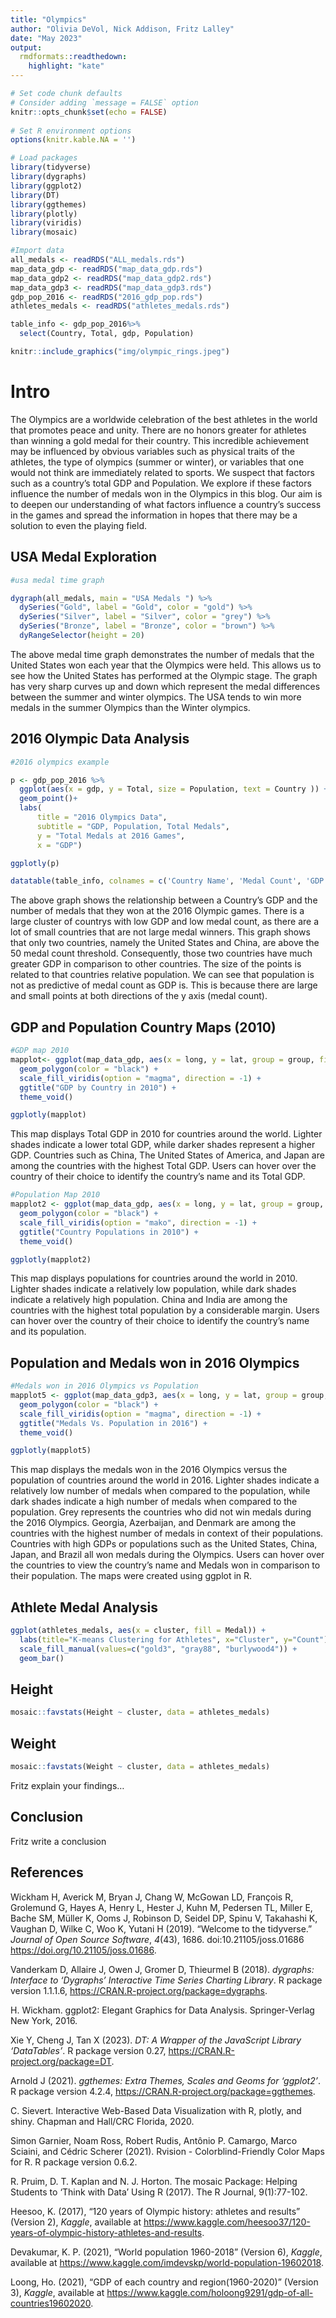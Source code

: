 ```yaml
---
title: "Olympics"
author: "Olivia DeVol, Nick Addison, Fritz Lalley"
date: "May 2023"
output:
  rmdformats::readthedown:
    highlight: "kate"
---
```


```r
# Set code chunk defaults 
# Consider adding `message = FALSE` option
knitr::opts_chunk$set(echo = FALSE) 
                      
# Set R environment options
options(knitr.kable.NA = '')

# Load packages
library(tidyverse)
library(dygraphs)
library(ggplot2)
library(DT)
library(ggthemes)
library(plotly)
library(viridis)
library(mosaic)

```

```r
#Import data
all_medals <- readRDS("ALL_medals.rds") 
map_data_gdp <- readRDS("map_data_gdp.rds")
map_data_gdp2 <- readRDS("map_data_gdp2.rds")
map_data_gdp3 <- readRDS("map_data_gdp3.rds")
gdp_pop_2016 <- readRDS("2016_gdp_pop.rds")
athletes_medals <- readRDS("athletes_medals.rds")

table_info <- gdp_pop_2016%>%
  select(Country, Total, gdp, Population)

```


```r
knitr::include_graphics("img/olympic_rings.jpeg")
```

# Intro

The Olympics are a worldwide celebration of the best athletes in the world that promotes peace and unity. There are no honors greater for athletes than winning a gold medal for their country. This incredible achievement may be influenced by obvious variables such as physical traits of the athletes, the type of olympics (summer or winter), or variables that one would not think are immediately related to sports. We suspect that factors such as a country's total GDP and Population. We explore if these factors influence the number of medals won in the Olympics in this blog. Our aim is to deepen our understanding of what factors influence a country's success in the games and spread the information in hopes that there may be a solution to even the playing field.


## USA Medal Exploration

```r
#usa medal time graph

dygraph(all_medals, main = "USA Medals ") %>%
  dySeries("Gold", label = "Gold", color = "gold") %>%
  dySeries("Silver", label = "Silver", color = "grey") %>%
  dySeries("Bronze", label = "Bronze", color = "brown") %>%
  dyRangeSelector(height = 20)

```

The above medal time graph demonstrates the number of medals that the United States won each year that the Olympics were held. This allows us to see how the United States has performed at the Olympic stage. The graph has very sharp curves up and down which represent the medal differences between the summer and winter olympics. The USA tends to win more medals in the summer Olympics than the Winter olympics.

## 2016 Olympic Data Analysis

```r
#2016 olympics example

p <- gdp_pop_2016 %>%
  ggplot(aes(x = gdp, y = Total, size = Population, text = Country )) +
  geom_point()+
  labs(
      title = "2016 Olympics Data",
      subtitle = "GDP, Population, Total Medals",
      y = "Total Medals at 2016 Games",
      x = "GDP")

ggplotly(p)

datatable(table_info, colnames = c('Country Name', 'Medal Count', 'GDP', 'Population'))

```

The above graph shows the relationship between a Country's GDP and the number of medals that they won at the 2016 Olympic games. There is a large cluster of countrys with low GDP and low medal count, as there are a lot of small countries that are not large medal winners. This graph shows that only two countries, namely the United States and China, are above the 50 medal count threshold. Consequently, those two countries have much greater GDP in comparison to other countries. The size of the points is related to that countries relative population. We can see that population is not as predictive of medal count as GDP is. This is because there are large and small points at both directions of the y axis (medal count). 


## GDP and Population Country Maps (2010)

```r
#GDP map 2010
mapplot<- ggplot(map_data_gdp, aes(x = long, y = lat, group = group, fill = gdp, text = region)) +
  geom_polygon(color = "black") +
  scale_fill_viridis(option = "magma", direction = -1) + 
  ggtitle("GDP by Country in 2010") +
  theme_void()

ggplotly(mapplot)

```

This map displays Total GDP in 2010 for countries around the world. Lighter shades indicate a lower total GDP, while darker shades represent a higher GDP. Countries such as China, The United States of America, and Japan are among the countries with the highest Total GDP. Users can hover over the country of their choice to identify the country's name and its Total GDP.

```r
#Population Map 2010
mapplot2 <- ggplot(map_data_gdp, aes(x = long, y = lat, group = group, fill = Count, text = region)) +
  geom_polygon(color = "black") +
  scale_fill_viridis(option = "mako", direction = -1) + 
  ggtitle("Country Populations in 2010") +
  theme_void()

ggplotly(mapplot2)

```

This map displays populations for countries around the world in 2010. Lighter shades indicate a relatively low population, while dark shades indicate a relatively high population. China and India are among the countries with the highest total population by a considerable margin. Users can hover over the country of their choice to identify the country's name and its population.

## Population and Medals won in 2016 Olympics

```r
#Medals won in 2016 Olympics vs Population
mapplot5 <- ggplot(map_data_gdp3, aes(x = long, y = lat, group = group, fill = MedalsVsPopulation, text = region)) +
  geom_polygon(color = "black") +
  scale_fill_viridis(option = "magma", direction = -1) + 
  ggtitle("Medals Vs. Population in 2016") +
  theme_void()

ggplotly(mapplot5)
```

This map displays the medals won in the 2016 Olympics versus the population of countries around the world in 2016. Lighter shades indicate a relatively low number of medals when compared to the population, while dark shades indicate a high number of medals when compared to the population. Grey represents the countries who did not win medals during the 2016 Olympics. Georgia, Azerbaijan, and Denmark are among the countries with the highest number of medals in context of their populations. Countries with high GDPs or populations such as the United States, China, Japan, and Brazil all won medals during the Olympics. Users can hover over the countries to view the country's name and Medals won in comparison to their population. The maps were created using ggplot in R.



## Athlete Medal Analysis 

```r
ggplot(athletes_medals, aes(x = cluster, fill = Medal)) +
  labs(title="K-means Clustering for Athletes", x="Cluster", y="Count")+
  scale_fill_manual(values=c("gold3", "gray88", "burlywood4")) +
  geom_bar()

```
  
## Height   
```r
mosaic::favstats(Height ~ cluster, data = athletes_medals)
```

## Weight 
```r
mosaic::favstats(Weight ~ cluster, data = athletes_medals)
```

Fritz explain your findings...


## Conclusion

Fritz write a conclusion


## References

<!-- Tidyverse Package -->  
Wickham H, Averick M, Bryan J, Chang W, McGowan LD, François R, Grolemund G, Hayes A, Henry L, Hester J, Kuhn
  M, Pedersen TL, Miller E, Bache SM, Müller K, Ooms J, Robinson D, Seidel DP, Spinu V, Takahashi K, Vaughan D,
  Wilke C, Woo K, Yutani H (2019). “Welcome to the tidyverse.” _Journal of Open Source Software_, *4*(43), 1686.
  doi:10.21105/joss.01686 <https://doi.org/10.21105/joss.01686>.
  
<!-- Dygraphs Package -->    
Vanderkam D, Allaire J, Owen J, Gromer D, Thieurmel B (2018). _dygraphs: Interface to 'Dygraphs' Interactive
  Time Series Charting Library_. R package version 1.1.1.6, <https://CRAN.R-project.org/package=dygraphs>.
 
<!-- Ggplot2 Package -->    
 H. Wickham. ggplot2: Elegant Graphics for Data Analysis. Springer-Verlag New York, 2016.

<!--DT Package -->
Xie Y, Cheng J, Tan X (2023). _DT: A Wrapper of the JavaScript Library 'DataTables'_. R package version 0.27,
  <https://CRAN.R-project.org/package=DT>.
  
<!--Ggthemes Package -->
Arnold J (2021). _ggthemes: Extra Themes, Scales and Geoms for 'ggplot2'_. R package version 4.2.4,
  <https://CRAN.R-project.org/package=ggthemes>.

<!-- Plotly Package -->    
C. Sievert. Interactive Web-Based Data Visualization with R, plotly, and shiny. Chapman and Hall/CRC Florida,
  2020.
  
<!-- Viridis Package -->  
Simon Garnier, Noam Ross, Robert Rudis, Antônio P. Camargo, Marco Sciaini, and Cédric Scherer (2021). Rvision -
  Colorblind-Friendly Color Maps for R. R package version 0.6.2.
  
<!-- Mosaic Package -->  
R. Pruim, D. T. Kaplan and N. J. Horton. The mosaic Package: Helping Students to 'Think with Data' Using R
  (2017). The R Journal, 9(1):77-102.

<!--  Athlete Dataset -->  
Heesoo, K. (2017), "120 years of Olympic history: athletes and results" (Version 2), *Kaggle*, available at <https://www.kaggle.com/heesoo37/120-years-of-olympic-history-athletes-and-results>.

<!--  Population Dataset -->   
Devakumar, K. P. (2021), "World population 1960-2018" (Version 6), *Kaggle*, available at  <https://www.kaggle.com/imdevskp/world-population-19602018>.

<!--  GDP Dataset --> 
Loong, Ho. (2021), "GDP of each country and region(1960-2020)" (Version 3), *Kaggle*, available at  <https://www.kaggle.com/holoong9291/gdp-of-all-countries19602020>.

